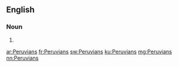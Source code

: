 ==English==

===Noun===
{{head|en|noun plural form}}

# {{plural of|Peruvian|lang=en}}

[[ar:Peruvians]]
[[fr:Peruvians]]
[[sw:Peruvians]]
[[ku:Peruvians]]
[[mg:Peruvians]]
[[nn:Peruvians]]